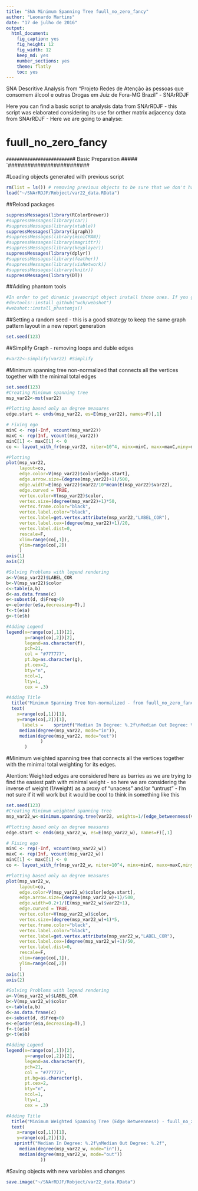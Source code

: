 ```yaml
---
title: "SNA Minimum Spanning Tree fuull_no_zero_fancy"
author: "Leonardo Martins"
date: "17 de julho de 2016"
output: 
  html_document: 
    fig_caption: yes
    fig_height: 12
    fig_width: 12
    keep_md: yes
    number_sections: yes
    theme: flatly
    toc: yes
---
```

SNA Descritive Analysis from "Projeto Redes de Atenção às pessoas que consomem álcool e outras Drogas em Juiz de Fora-MG   Brazil"  - SNArRDJF

Here you can find a basic script to analysis data from SNArRDJF - this script was elaborated considering its use for orther matrix adjacency data from SNArRDJF - Here we are going to analyse:

# fuull_no_zero_fancy

`#########################
`# Basic Preparation #####
`#########################

#Loading objects generated with previous script 
```r
rm(list = ls()) # removing previous objects to be sure that we don't have objects conflicts name
load("~/SNArRDJF/Robject/var22_data.RData")
```
##Reload packages
```r
suppressMessages(library(RColorBrewer))
#suppressMessages(library(car))
#suppressMessages(library(xtable))
suppressMessages(library(igraph))
#suppressMessages(library(miniCRAN))
#suppressMessages(library(magrittr))
#suppressMessages(library(keyplayer))
suppressMessages(library(dplyr))
#suppressMessages(library(feather))
#suppressMessages(library(visNetwork))
#suppressMessages(library(knitr))
suppressMessages(library(DT))
```
##Adding phantom tools
```r
#In order to get dinamic javascript object install those ones. If you get problems installing go to Stackoverflow.com and type your error to discover what to do. In some cases the libraries need to be intalled in outside R libs.
#devtools::install_github("wch/webshot")
#webshot::install_phantomjs()
```
##Setting a random seed - this is a good strategy to keep the same graph pattern layout in a new report generation
```r
set.seed(123)
```

##Simplify Graph - removing loops and duble edges 
```r
#var22<-simplify(var22) #Simplify
```

#Minimum spanning tree non-normalized that connects all the vertices together with the minimal total edges
```r
set.seed(123)
#Creating Minimum spanning tree
msp_var22<-mst(var22)

#Plotting based only on degree measures 
edge.start <- ends(msp_var22, es=E(msp_var22), names=F)[,1]

# Fixing ego
minC <- rep(-Inf, vcount(msp_var22))
maxC <- rep(Inf, vcount(msp_var22))
minC[1] <- maxC[1] <- 0
co <- layout_with_fr(msp_var22, niter=10^4, minx=minC, maxx=maxC,miny=minC, maxy=maxC, weights=E(msp_var22)$var22)

#Plotting
plot(msp_var22, 
     layout=co,
     edge.color=V(msp_var22)$color[edge.start],
     edge.arrow.size=(degree(msp_var22)+1)/500,
     edge.width=E(msp_var22)$var22/10*mean(E(msp_var22)$var22),
     edge.curved = TRUE,
     vertex.color=V(msp_var22)$color,
     vertex.size=(degree(msp_var22)+1)*50,
     vertex.frame.color="black",
     vertex.label.color="black",
     vertex.label=get.vertex.attribute(msp_var22,"LABEL_COR"),
     vertex.label.cex=(degree(msp_var22)+1)/20,
     vertex.label.dist=0,
     rescale=F,
     xlim=range(co[,1]), 
     ylim=range(co[,2])
     )
axis(1)
axis(2)

#Solving Problems with legend rendering 
a<-V(msp_var22)$LABEL_COR
b<-V(msp_var22)$color
c<-table(a,b)
d<-as.data.frame(c)
e<-subset(d, d$Freq>0)
e<-e[order(e$a,decreasing=T),] 
f<-t(e$a)
g<-t(e$b)

#Adding Legend
legend(x=range(co[,1])[2], 
       y=range(co[,2])[2],
       legend=as.character(f),
       pch=21,
       col = "#777777", 
       pt.bg=as.character(g),
       pt.cex=2,
       bty="n", 
       ncol=1,
       lty=1,
       cex = .3)

#Adding Title
  title("Minimum Spanning Tree Non-normalized - from fuull_no_zero_fancy", sub = "Source: from authors ")
  text( 
    x=range(co[,1])[1],
    y=range(co[,2])[1], 
      labels =    sprintf("Median In Degree: %.2f\nMedian Out Degree: %.2f",
     median(degree(msp_var22, mode="in")), 
     median(degree(msp_var22, mode="out"))
             )
       )
```
#Minimum weighted spanning tree that connects all the vertices together with the minimal total weighting for its edges. 

Atention: Weighted edges are considered here as barries as we are trying to find the easiest path with minimal weight - so here we are considering the inverse of weight (1/weight) as a proxy of "unacess" and/or "untrust" - I'm not sure if it will work but it would be cool to think in something like this  
```r
set.seed(123)
#Creating Minimum weighted spanning tree
msp_var22_w<-minimum.spanning.tree(var22, weights=1/(edge_betweenness(var22, weights=E(var22)$var22)+1))

#Plotting based only on degree measures 
edge.start <- ends(msp_var22_w, es=E(msp_var22_w), names=F)[,1]

# Fixing ego
minC <- rep(-Inf, vcount(msp_var22_w))
maxC <- rep(Inf, vcount(msp_var22_w))
minC[1] <- maxC[1] <- 0
co <- layout_with_fr(msp_var22_w, niter=10^4, minx=minC, maxx=maxC,miny=minC, maxy=maxC, weights =E(msp_var22_w)$var22)

#Plotting based only on degree measures 
plot(msp_var22_w, 
     layout=co,
     edge.color=V(msp_var22_w)$color[edge.start],
     edge.arrow.size=(degree(msp_var22_w)+1)/500,
     edge.width=0.2+1/(E(msp_var22_w)$var22+1),
     edge.curved = TRUE,
     vertex.color=V(msp_var22_w)$color,
     vertex.size=(degree(msp_var22_w)+1)*5,
     vertex.frame.color="black",
     vertex.label.color="black",
     vertex.label=get.vertex.attribute(msp_var22_w,"LABEL_COR"),
     vertex.label.cex=(degree(msp_var22_w)+1)/50,
     vertex.label.dist=0,
     rescale=F,
     xlim=range(co[,1]), 
     ylim=range(co[,2])
     )
axis(1)
axis(2)

#Solving Problems with legend rendering 
a<-V(msp_var22_w)$LABEL_COR
b<-V(msp_var22_w)$color
c<-table(a,b)
d<-as.data.frame(c)
e<-subset(d, d$Freq>0)
e<-e[order(e$a,decreasing=T),] 
f<-t(e$a)
g<-t(e$b)

#Adding Legend
legend(x=range(co[,1])[2], 
       y=range(co[,2])[2],
       legend=as.character(f),
       pch=21,
       col = "#777777", 
       pt.bg=as.character(g),
       pt.cex=2,
       bty="n", 
       ncol=1,
       lty=1,
       cex = .3)

#Adding Title
  title("Minimum Weighted Spanning Tree (Edge Betweenness) - fuull_no_zero_fancy", sub = "Source: from authors ")
  text( 
    x=range(co[,1])[1],
    y=range(co[,2])[1], 
   sprintf("Median In Degree: %.2f\nMedian Out Degree: %.2f",
     median(degree(msp_var22_w, mode="in")), 
     median(degree(msp_var22_w, mode="out"))
             ))
```


#Saving objects with new variables and changes
```r
save.image("~/SNArRDJF/Robject/var22_data.RData") 
```

